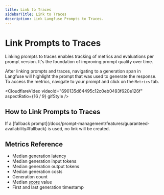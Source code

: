 ```yaml
---
title: Link to Traces
sidebarTitle: Link to Traces
description: Link Langfuse Prompts to Traces.
---
```


# Link Prompts to Traces

Linking prompts to traces enables tracking of metrics and evaluations per prompt version. It's the foundation of improving prompt quality over time.

After linking prompts and traces, navigating to a generation span in Langfuse will highlight the prompt that was used to generate the response. To access the metrics, navigate to your prompt and click on the `Metrics` tab.

<CloudflareVideo
  videoId="690135d64495c12c0eb0493f620e126f"
  aspectRatio={16 / 9}
  gifStyle
/>

## How to Link Prompts to Traces

<Callout type="info">
If a [fallback prompt](/docs/prompt-management/features/guaranteed-availability#fallback) is used, no link will be created.
</Callout>


<PromptLinking />

## Metrics Reference

- Median generation latency
- Median generation input tokens
- Median generation output tokens
- Median generation costs
- Generation count
- Median [score](/docs/evaluation/data-model) value
- First and last generation timestamp